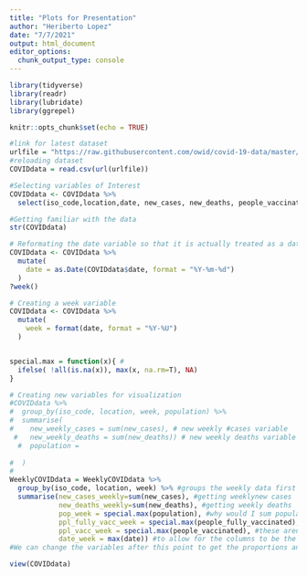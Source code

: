 ```yaml
---
title: "Plots for Presentation"
author: "Heriberto Lopez"
date: "7/7/2021"
output: html_document
editor_options: 
  chunk_output_type: console
---
```


```r

library(tidyverse)
library(readr) 
library(lubridate)
library(ggrepel)

knitr::opts_chunk$set(echo = TRUE) 

#link for latest dataset
urlfile = "https://raw.githubusercontent.com/owid/covid-19-data/master/public/data/owid-covid-data.csv" 
#reloading dataset 
COVIDdata = read.csv(url(urlfile))  

#Selecting variables of Interest 
COVIDdata <- COVIDdata %>%  
  select(iso_code,location,date, new_cases, new_deaths, people_vaccinated, people_fully_vaccinated, population) 

#Getting familiar with the data 
str(COVIDdata)  

# Reformating the date variable so that it is actually treated as a date 
COVIDdata <- COVIDdata %>% 
  mutate(
    date = as.Date(COVIDdata$date, format = "%Y-%m-%d")
  )
?week()

# Creating a week variable 
COVIDdata <- COVIDdata %>% 
  mutate(
    week = format(date, format = "%Y-%U")
  ) 


special.max = function(x){ #
  ifelse( !all(is.na(x)), max(x, na.rm=T), NA)
}

# Creating new variables for visualization 
#COVIDdata %>% 
#  group_by(iso_code, location, week, population) %>% 
#  summarise(
#    new_weekly_cases = sum(new_cases), # new weekly #cases variable 
 #   new_weekly_deaths = sum(new_deaths)) # new weekly deaths variable 
  #  population = 
    
#  )
#
WeeklyCOVIDdata = WeeklyCOVIDdata %>%
  group_by(iso_code, location, week) %>% #groups the weekly data first by location, then by week
  summarise(new_cases_weekly=sum(new_cases), #getting weeklynew cases
            new_deaths_weekly=sum(new_deaths), #getting weekly deaths
            pop_week = special.max(population), #why would I sum population
            ppl_fully_vacc_week = special.max(people_fully_vaccinated), 
            ppl_vacc_week = special.max(people_vaccinated), #these aren't new
            date_week = max(date)) #to allow for the columns to be the same length
#We can change the variables after this point to get the proportions and percentages Dr. Irazarry wanted, or select different columns initially

```

```r
view(COVIDdata) 



```

